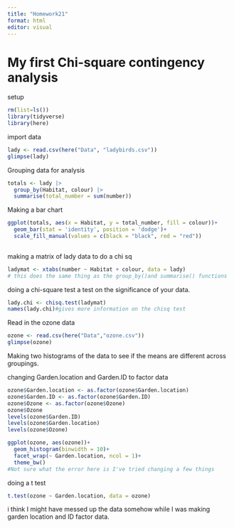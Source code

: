 ```yaml
---
title: "Homework21"
format: html
editor: visual
---
```


# My first Chi-square contingency analysis

setup

```r
rm(list=ls())
library(tidyverse)
library(here)
```

import data

```r
lady <- read.csv(here("Data", "ladybirds.csv"))
glimpse(lady)
```

Grouping data for analysis

```r
totals <- lady |>
  group_by(Habitat, colour) |>
  summarise(total_number = sum(number))
```

Making a bar chart

```r
ggplot(totals, aes(x = Habitat, y = total_number, fill = colour))+
  geom_bar(stat = 'identity', position = 'dodge')+
  scale_fill_manual(values = c(black = "black", red = "red"))
  
```

making a matrix of lady data to do a chi sq

```r
ladymat <- xtabs(number ~ Habitat + colour, data = lady)
# this does the same thing as the group_by()and summarise() functions
```

doing a chi-square test a test on the significance of your data.

```r
lady.chi <- chisq.test(ladymat) 
names(lady.chi)#gives more information on the chisq test
```

Read in the ozone data

```r
ozone <- read.csv(here("Data","ozone.csv"))
glimpse(ozone)
```

Making two histograms of the data to see if the means are different across groupings.

changing Garden.location and Garden.ID to factor data

```r
ozone$Garden.location <- as.factor(ozone$Garden.location)
ozone$Garden.ID <- as.factor(ozone$Garden.ID)
ozone$Ozone <- as.factor(ozone$Ozone)
ozone$Ozone
levels(ozone$Garden.ID)
levels(ozone$Garden.location)
levels(ozone$Ozone)
```

```r
ggplot(ozone, aes(ozone))+
  geom_histogram(binwidth = 10)+
  facet_wrap(~ Garden.location, ncol = 1)+
  theme_bw()
#Not sure what the error here is I've tried changing a few things
```

doing a t test

```r
t.test(ozone ~ Garden.location, data = ozone)
```

i think I might have messed up the data somehow while I was making garden location and ID factor data.
